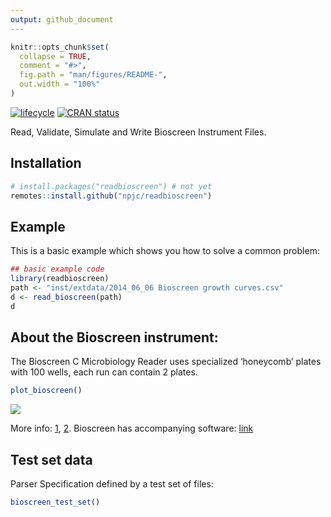 ```yaml
---
output: github_document
---
```


<!-- README.md is generated from README.Rmd. Please edit that file -->

```r
knitr::opts_chunk$set(
  collapse = TRUE,
  comment = "#>",
  fig.path = "man/figures/README-",
  out.width = "100%"
)
```

[![lifecycle](https://img.shields.io/badge/lifecycle-experimental-orange.svg)](https://www.tidyverse.org/lifecycle/#experimental)
[![CRAN status](https://www.r-pkg.org/badges/version/readbioscreen)](https://cran.r-project.org/package=readbioscreen)

Read, Validate, Simulate and Write Bioscreen Instrument Files.

## Installation

<!-- You can install the released version of bioscreen from [CRAN](https://CRAN.R-project.org) with: -->

``` r
# install.packages("readbioscreen") # not yet
remotes::install.github("npjc/readbioscreen")
```

## Example

This is a basic example which shows you how to solve a common problem:

```r
## basic example code
library(readbioscreen)
path <- "inst/extdata/2014_06_06 Bioscreen growth curves.csv"
d <- read_bioscreen(path)
d
```


## About the Bioscreen instrument:

The Bioscreen C Microbiology Reader uses specialized 'honeycomb' plates with 100 wells, each run can contain 2 plates. 

```r
plot_bioscreen()
```
<img src='inst/bioscreen-layout.png'>

More info: [1](http://www.bioscreen.fi/bioscreencmbr.html), [2](http://docs.exdat.com/docs/index-90565.html). Bioscreen has accompanying software: [link](http://www.growthcurvesusa.com/software.html)



## Test set data

Parser Specification defined by a test set of files:

```r
bioscreen_test_set()
```


